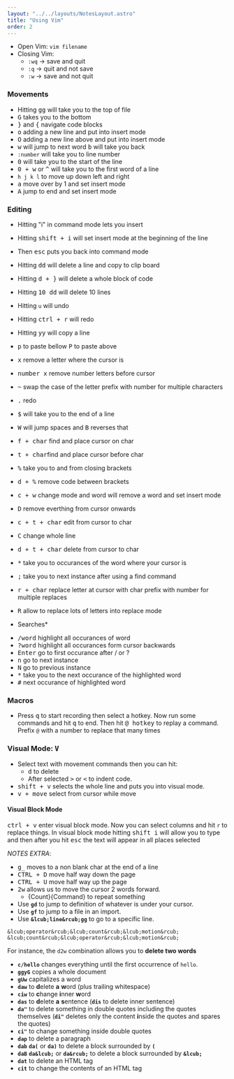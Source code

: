 ```yaml
---
layout: "../../layouts/NotesLayout.astro"
title: "Using Vim"
order: 2
---
```


- Open Vim: `vim filename`
- Closing Vim:
	-  `:wq` -> save and quit
	-  `:q` ->  quit and not save
	-  `:w` -> save and not quit

### Movements
-  Hitting <kbd>gg</kbd> will take you to the top of file
-  <kbd>G</kbd> takes you to the bottom
-  <kbd>&rcub;</kbd> and <kbd>&lcub;</kbd> navigate code blocks
-  <kbd>o</kbd> adding a new line and put into insert mode
-  <kbd>O</kbd> adding a new line above and put into insert mode
-  <kbd>w</kbd> will jump to next word <kbd>b</kbd> will take you back
-  `:number` will take you to line number
-  <kbd>0</kbd> will take you to the start of the line
-  <kbd>0 + w</kbd>  or <kbd>^</kbd> will take you to the first word of a line
- `h j k l` to move up down left and right 
- <kbd>a</kbd> move over by  1 and set insert mode
- <kbd>A</kbd>  jump to end and set insert mode 

### Editing 
- Hitting "i" in command mode lets you insert 
- Hitting <kbd>shift + i</kbd> will set insert mode at the beginning of the line 
- Then <kbd>esc</kbd> puts you back into command mode 
- Hitting <kbd>dd</kbd>  will delete a line and copy to clip board 
- Hitting <kbd>d + &rcub;</kbd> will delete a whole block of code
- Hitting <kbd>10 dd</kbd> will delete 10 lines
- Hitting `u` will undo 
- Hitting <kbd>ctrl + r</kbd> will redo
-  Hitting <kbd>yy</kbd> will copy a line
-  <kbd>p</kbd> to paste bellow <kbd>P</kbd> to paste above
-  <kbd>x</kbd> remove a letter where the cursor is
-  <kbd>number x</kbd> remove number letters before cursor
-  <kbd>~</kbd> swap the case of the letter prefix with number for multiple characters
-  <kbd>.</kbd> redo

-  <kbd>$</kbd> will take you to the end of a line
-  <kbd>W</kbd> will jump spaces and <kbd>B</kbd> reverses that
-  <kbd>f + char</kbd> find and place cursor on char
-  <kbd>t + char</kbd>find and place cursor before char
-  <kbd>%</kbd> take you to and from closing brackets
-  <kbd>d + %</kbd> remove code between brackets
-  <kbd>c + w</kbd> change mode and word will remove a word and set insert mode
-  <kbd>D</kbd> remove everthing from cursor onwards
-  <kbd>c + t + char</kbd> edit from cursor to char
-  <kbd>C</kbd> change whole line
-  <kbd>d + t + char</kbd> delete from cursor to char
-  <kbd>*</kbd> take you to occurances of the word where your cursor is
-  <kbd>;</kbd> take you to next instance after using a find command
-  <kbd>r + char</kbd> replace letter at cursor with char prefix with number for multiple replaces
-  <kbd>R</kbd> allow to replace lots of letters into replace mode
* Searches*
-  <kbd>/word</kbd> highlight all occurances of word
-  <kbd>?word</kbd> highlight all occurances form cursor backwards
-  <kbd>Enter</kbd> go to first occurance after / or ?
-  <kbd>n</kbd> go to next instance
-  <kbd>N</kbd> go to previous instance
-  <kbd>*</kbd> take you to the next occurance of the highlighted word
-  <kbd>#</kbd> next occurance of highlighted word

### Macros
- Press <kbd>q</kbd> to start recording then select a hotkey. Now run some commands and hit <kbd>q</kbd> to end. Then hit <kbd>@ hotkey</kbd> to replay a command. Prefix `@` with a number to replace that many times

### Visual Mode: <kbd>V</kbd>
- Select text with movement commands then you can hit:
	- <kbd>d</kbd> to delete
	- After selected <kbd>&gt;</kbd> or <kbd>&lt;</kbd> to indent code.
- <kbd>shift + v</kbd> selects the whole line and puts you into visual mode.
- <kbd>v + move</kbd> select from cursor while move

#### Visual Block Mode
<kbd>ctrl + v</kbd> enter visual block mode. Now you can select columns and hit `r` to replace things.
In visual block mode hitting <kbd>shift i</kbd> will allow you to type and then after you hit <kbd>esc</kbd> the text will appear in all places selected


*NOTES EXTRA*:
- <kbd>g_</kbd> moves to a non blank char at the end of a line
- <kbd>CTRL  + D</kbd> move half way down the page
- <kbd>CTRL + U</kbd> move half way up the page
- <kbd>2w</kbd> allows us to move the cursor 2 words forward.
	- &lcub;Count&rcub;&lcub;Command&rcub; to repeat something
-   Use **`gd`** to jump to definition of whatever is under your cursor.
-   Use **`gf`** to jump to a file in an import.
-   Use **`&lcub;line&rcub;gg`** to go to a specific line.

```
&lcub;operator&rcub;&lcub;count&rcub;&lcub;motion&rcub;
&lcub;count&rcub;&lcub;operator&rcub;&lcub;motion&rcub;
```
For instance, the `d2w` combination allows you to **delete two words**
-   **`c/hello`** changes everything until the first occurrence of `hello`.
-   **`ggyG`** copies a whole document
-   **`gUw`** capitalizes a word
-   **`daw`** to **d**elete **a** **w**ord (plus trailing whitespace)
-   **`ciw`** to **c**hange **i**nner **w**ord
-   **`das`** to **d**elete **a** **s**entence (**`dis`** to delete inner sentence)
-   **`da"`** to delete something in double quotes including the quotes themselves (**`di"`** deletes only the content **i**nside the quotes and spares the quotes)
-   **`ci"`** to change something inside double quotes
-   **`dap`** to delete a paragraph
-   **`dab`** **`da(`** or **`da)`** to delete a block surrounded by **`(`**
-   **`daB`** **`da&lcub;`** or **`da&rcub;`** to delete a block surrounded by **`&lcub;`**
-   **`dat`** to delete an HTML tag
-   **`cit`** to change the contents of an HTML tag